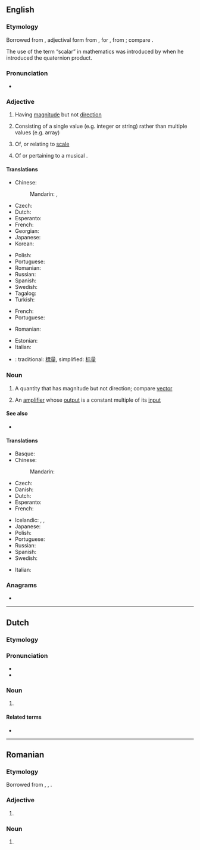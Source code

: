 ==English==
{{wikipedia}}

===Etymology===
Borrowed from {{bor|en|la|scālāris}}, adjectival form from {{m|la|scāla||a flight of steps, stairs, staircase, ladder, scale}}, for {{m|la|*scadla}}, from {{m|la|scandere||to climb}}; compare {{m|en|scale}}.

The use of the term &ldquo;scalar&rdquo; in mathematics was introduced by {{w|William Rowan Hamilton}} when he introduced the quaternion product.

===Pronunciation===
* {{rhymes|en|eɪlə(ɹ)}}

===Adjective===
{{en-adj|-}}

# {{lb|en|mathematics}} Having [[magnitude]] but not [[direction]]
# {{lb|en|computer science}} Consisting of a single value (e.g. integer or string) rather than multiple values (e.g. array)
# Of, or relating to [[scale]]
# {{lb|en|music}} Of or pertaining to a musical {{l|en|scale}}.

====Translations====
{{trans-top|having magnitude}}
* Chinese:
*: Mandarin: {{t+|cmn|標量}}, {{t+|cmn|标量|tr=biāoliàng}}
* Czech: {{t|cs|skalární|m}}
* Dutch: {{t+|nl|scalair}}
* Esperanto: {{t|eo|skalara}}
* French: {{t+|fr|scalaire}}
* Georgian: {{t|ka|სკალარი}}
* Japanese: {{t+|ja|スカラー|tr=sukarā}}
* Korean: {{t|ko|스칼라}}
{{trans-mid}}
* Polish: {{t|pl|skalarny|m}}
* Portuguese: {{t+|pt|escalar}}
* Romanian: {{t+|ro|scalar}}
* Russian: {{t+|ru|скаля́рный}}
* Spanish: {{t+|es|escalar}}
* Swedish: {{t+|sv|skalär}}
* Tagalog: {{t+|tl|bilangin}}
* Turkish: {{t+|tr|sayıl}}
{{trans-bottom}}

{{trans-top|relating to scale}}
* French: {{t+|fr|scalaire}}
* Portuguese: {{t+|pt|escalar}}
{{trans-mid}}
* Romanian: {{t+|ro|scalar}}
{{trans-bottom}}

{{checktrans-top}}
* Estonian: {{t-check|et|skalaar}}
* Italian: {{t+check|it|scalare}}
{{trans-mid}}
* {{ttbc|cmn}}: traditional: [[標量]], simplified: [[标量]]
{{trans-bottom}}

===Noun===
{{en-noun}}

# {{lb|en|mathematics}} A quantity that has magnitude but not direction; compare [[vector]]
# {{lb|en|electronics}} An [[amplifier]] whose [[output]] is a constant multiple of its [[input]]

====See also====
* {{l|en|vector}}

====Translations====
{{trans-top|quantity with magnitude}}
* Basque: {{t|eu|eskalar}}
* Chinese:
*: Mandarin: {{t+|cmn|标量|tr=biāoliàng|sc=Hani}}
* Czech: {{t|cs|skalár|m}}
* Danish: {{t|da|skalar|c}}
* Dutch: {{t|nl|scalar|m}}
* Esperanto: {{t|eo|skalaro}}
* French: {{t+|fr|scalaire|m}}
{{trans-mid}}
* Icelandic: {{t|is|einvíð stærð|f}}, {{t|is|tölustærð|f}}, {{t|is|stigastærð|f}}
* Japanese: {{t+|ja|スカラー|tr=sukaraa|sc=Jpan}}
* Polish: {{t+|pl|skalar|m}}
* Portuguese: {{t+|pt|escalar|f}}
* Russian: {{t+|ru|скаля́р|m}}
* Spanish: {{t+|es|escalar|m}}
* Swedish: {{t+|sv|skalär|c}}
{{trans-bottom}}

{{trans-top|(electronics) amplifier}}
{{trans-mid}}
{{trans-bottom}}

{{checktrans-top}}
* Italian: {{t+check|it|scalare|m}}
{{trans-mid}}
{{trans-bottom}}

===Anagrams===
* {{anagrams|en|a=aaclrs|Claars|Rascal|craals|lascar|rascal|sacral|sarlac}}

----

==Dutch==

===Etymology===
{{rfe|nl}}

===Pronunciation===
* {{IPA|nl|/ˈskaː.lɑr/}}
* {{hyphenation|nl|sca|lar}}

===Noun===
{{nl-noun|m|-s|pl2=-:en|-}}

# {{l|en|scalar}} {{gloss|quantity with only magnitude}}

====Related terms====
* {{l|nl|scalair}}

----

==Romanian==

===Etymology===
Borrowed from {{bor|ro|fr|scalaire}}, {{bor|ro|de|Scalar}}, {{bor|ro|la|scalaris}}.

===Adjective===
{{head|ro|adjective}}

# {{l|en|scalar}}

===Noun===
{{ro-noun|n|scalare}}

# {{l|en|scalar}}